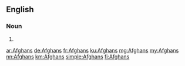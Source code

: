 ==English==

===Noun===
{{head|en}}

# {{plural of|Afghan}}

[[ar:Afghans]]
[[de:Afghans]]
[[fr:Afghans]]
[[ku:Afghans]]
[[mg:Afghans]]
[[my:Afghans]]
[[nn:Afghans]]
[[km:Afghans]]
[[simple:Afghans]]
[[fi:Afghans]]